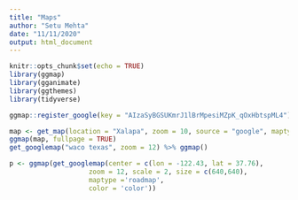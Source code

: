```yaml
---
title: "Maps"
author: "Setu Mehta"
date: "11/11/2020"
output: html_document
---
```


```r
knitr::opts_chunk$set(echo = TRUE)
library(ggmap)
library(gganimate)
library(ggthemes)
library(tidyverse)
```

```r

ggmap::register_google(key = "AIzaSyBGSUKmrJ1lBrMpesiMZpK_qOxHbtspML4")

map <- get_map(location = "Xalapa", zoom = 10, source = "google", maptype = "roadmap")  
ggmap(map, fullpage = TRUE)  
get_googlemap("waco texas", zoom = 12) %>% ggmap()

p <- ggmap(get_googlemap(center = c(lon = -122.43, lat = 37.76),
                    zoom = 12, scale = 2, size = c(640,640),
                    maptype ='roadmap',
                    color = 'color'))
```

